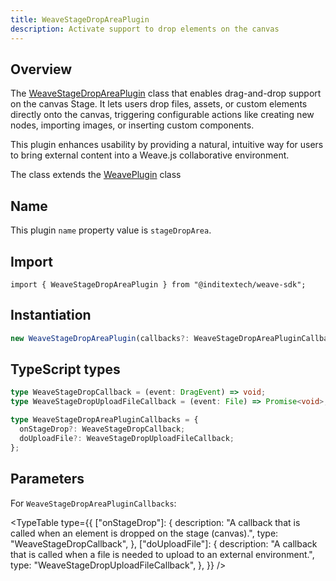 ```yaml
---
title: WeaveStageDropAreaPlugin
description: Activate support to drop elements on the canvas
---
```



## Overview

The [WeaveStageDropAreaPlugin](https://github.com/InditexTech/weavejs/blob/main/code/packages/sdk/src/plugins/stage-drop-area/stage-drop-area.ts)
class that enables drag-and-drop support on the canvas Stage. It lets users drop files, assets, or custom
elements directly onto the canvas, triggering configurable actions like creating new nodes, importing images,
or inserting custom components.

This plugin enhances usability by providing a natural, intuitive way for users to bring external content into
a Weave.js collaborative environment.

The class extends the [WeavePlugin](/docs/sdk/api-reference/plugins/plugin) class

## Name

This plugin `name` property value is `stageDropArea`.

## Import

```shell
import { WeaveStageDropAreaPlugin } from "@inditextech/weave-sdk";
```

## Instantiation

```ts
new WeaveStageDropAreaPlugin(callbacks?: WeaveStageDropAreaPluginCallbacks);
```

## TypeScript types

```ts
type WeaveStageDropCallback = (event: DragEvent) => void;
type WeaveStageDropUploadFileCallback = (event: File) => Promise<void>;

type WeaveStageDropAreaPluginCallbacks = {
  onStageDrop?: WeaveStageDropCallback;
  doUploadFile?: WeaveStageDropUploadFileCallback;
};
```

## Parameters

For `WeaveStageDropAreaPluginCallbacks`:

<TypeTable
  type={{
    ["onStageDrop"]: {
      description:
        "A callback that is called when an element is dropped on the stage (canvas).",
      type: "WeaveStageDropCallback",
    },
    ["doUploadFile"]: {
      description:
        "A callback that is called when a file is needed to upload to an external environment.",
      type: "WeaveStageDropUploadFileCallback",
    },
  }}
/>
